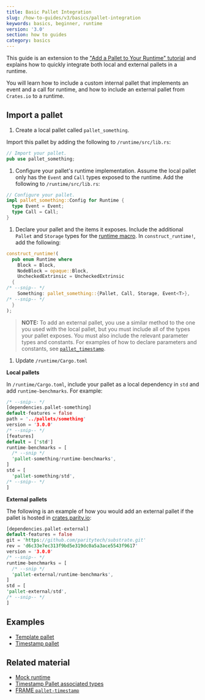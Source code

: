 ```yaml
---
title: Basic Pallet Integration
slug: /how-to-guides/v3/basics/pallet-integration
keywords: basics, beginner, runtime
version: '3.0'
section: how to guides
category: basics
---
```


This guide is an extension to the ["Add a Pallet to Your Runtime" tutorial](/tutorials/v3/add-a-pallet) and explains how to quickly integrate both local and external pallets in a runtime.

You will learn how to include a custom internal pallet that implements an event and a call for runtime, and how to include an external pallet from `Crates.io` to a runtime.

## Import a pallet

1. Create a local pallet called `pallet_something`.

  Import this pallet by adding the following to `/runtime/src/lib.rs`:

  ```rust
  // Import your pallet.
  pub use pallet_something;
  ```

1. Configure your pallet's runtime implementation.
   Assume the local pallet only has the `Event` and `Call` types exposed to the runtime. Add the following to `/runtime/src/lib.rs`:

  ```rust
  // Configure your pallet.
  impl pallet_something::Config for Runtime {
    type Event = Event;
    type Call = Call;
  }
  ```

1. Declare your pallet and the items it exposes.
   Include the additional `Pallet` and `Storage` types for the [runtime macro](/v3/runtime/macros/#construct_runtime). In `construct_runtime!`, add the following:

  ```rust
  construct_runtime!(
    pub enum Runtime where
      Block = Block,
      NodeBlock = opaque::Block,
      UncheckedExtrinsic = UncheckedExtrinsic
    {
  /* --snip-- */
      Something: pallet_something::{Pallet, Call, Storage, Event<T>},
  /* --snip-- */
    }
  );
  ```

  > **NOTE:** To add an external pallet, you use a similar method to the one you used with the local pallet, but you must include all of the types your pallet exposes.
  > You must also include the relevant parameter types and constants. For examples of how to declare parameters and constants, see [`pallet_timestamp`][timestamp-frame].

1. Update `/runtime/Cargo.toml`

  **Local pallets**

  In `/runtime/Cargo.toml`, include your pallet as a local dependency in `std` and add `runtime-benchmarks`. For example:

  ```rust
  /* --snip-- */
  [dependencies.pallet-something]
  default-features = false
  path = '../pallets/something'
  version = '3.0.0'
  /* --snip-- */
  [features]
  default = ['std']
  runtime-benchmarks = [
    /* --snip */
    'pallet-something/runtime-benchmarks',
  ]
  std = [
    'pallet-something/std',
  /* --snip-- */
  ]
  ```

  **External pallets**

  The following is an example of how you would add an external pallet if the pallet is hosted in [crates.parity.io](https://crates.parity.io/):

  ```rust
  [dependencies.pallet-external]
  default-features = false
  git = 'https://github.com/paritytech/substrate.git'
  rev = 'd6c33e7ec313f9bd5e319dc0a5a3ace5543f9617'
  version = '3.0.0'
  /* --snip-- */
  runtime-benchmarks = [
    /* --snip */
    'pallet-external/runtime-benchmarks',
  ]
  std = [
  'pallet-external/std',
  /* --snip-- */
  ]
  ```

## Examples

- [Template pallet][template-frame]
- [Timestamp pallet][timestamp-frame]

## Related material

- [Mock runtime][mock-runtime]
- [Timestamp Pallet associated types][timestamp-rustdocs]
- [FRAME `pallet-timestamp`](https://crates.io/crates/pallet-timestamp)

[mock-runtime]: /v3/runtime/testing#mock-runtime-environment
[timestamp-frame]: https://github.com/paritytech/substrate/blob/master/bin/node/runtime/src/lib.rs#L413-L422
[timestamp-rustdocs]: /rustdocs/latest/pallet_timestamp/pallet/trait.Config.html#associated-types
[template-frame]: https://github.com/substrate-developer-hub/substrate-node-template/blob/master/pallets/template/src/lib.rs#L1-L107
